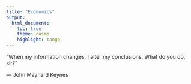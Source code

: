 ```yaml
---
title: "Economics"
output: 
  html_document:
    toc: true
    theme: cosmo
    highlight: tango
---
```


“When my information changes, I alter my conclusions. What do you do, sir?”

― John Maynard Keynes


